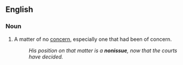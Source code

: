 ==English==
===Noun===
{{en-noun}}
# A matter of no [[concern]], especially one that had been of concern.
#: ''His position on that matter is a '''nonissue''', now that the courts have decided.''